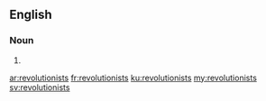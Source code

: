==English==

===Noun===
{{head|en|noun plural form}}

# {{plural of|revolutionist|lang=en}}

[[ar:revolutionists]]
[[fr:revolutionists]]
[[ku:revolutionists]]
[[my:revolutionists]]
[[sv:revolutionists]]
